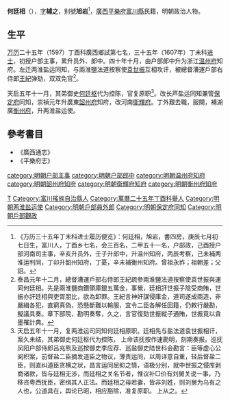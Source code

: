 {{Otheruses|other=名为何辅之的其他人物|何辅之}}

'''何廷相'''（{{bd|?||?|catIdx=H何}}），[[表字|字]]'''辅之'''，别號'''旭岩'''<ref>《万历三十五年丁未科进士履历便览》：何廷相，旭岩，書四房，庚辰七月初七日生，富川人，丁酉乡七名，会三百名，二甲五十一名，户部政，己酉授户部河南司主事，辛亥升员外，壬子升郎中，升温州知府，丙辰考察，己未補两淮运判同，丁卯升韶州知府，丁憂，辛未補衡州知府。曾祖永祚；祖朝差；父詔。</ref>，[[廣西|廣西]][[平樂府|平樂府]][[富川縣|富川縣]]民籍，明朝政治人物。

== 生平 ==
[[万历|万历]]二十五年（1597）丁酉科廣西鄉試第七名，三十五年（1607年）丁未科[[进士|进士]]，初授户部主事，累升员外、郎中。四十年十月，由户部郎中升为浙江[[温州府|温州府]]知府。左迁两淮盐运同知，与兩淮鹽法道按察使[[袁世振|袁世振]]互相攻讦，被總督漕運戶部右侍郎[[王紀|王紀]]弹劾，双双免官<ref>泰昌元年十二月，總督漕運戶部右侍郎王紀疏參兩淮鹽法道按察使袁世振與運同何廷相。先是兩淮鹽商鑽領庫銀五萬金，事覺，廷相訐世振子陰受商賄，世振亦訐廷相與吏胥朋比，欲為卸罪。王紀言神奸謀侵庫金，道司遂成兩造，非嚴緝各犯，直窮真偽，恐懸斷難以輸服，宜令二臣各解任回籍，仍敕行嚴勘，擬議具奏。章下部院，勘明奏奪，久之，言官復劾世振縱子通賄，世振竟以貪墨罹計典。</ref>。

天启五年十一月，其弟御史[[何廷枢|何廷枢]]代为控陈，官复原职<ref>天启五年十一月，复两淮运司同知何廷相原职。廷相先与盐法道袁世振相讦，案久未结，其弟御史何廷枢代为控陈，  上命该抚按作速勘明，刻期奏报。巡抚凤阳户部侍郎吕兆熊及巡按御史李应荐、巡盐御史陆世科会勘言：臣等虚心公阅积案，前督盐二臣摘发道臣之物议，薄责运同，以周详意自重，轻后督盐二臣，则直纠道臣贪横之状，昌言运同屈抑之情，语极分别，就中世振之侵库剥商诸款，皆与廷相无涉，而廷相之关名节者，惟议补□价有刘舅关说一事，乃移咨粤西抚臣，密缉其人正法。而廷相之母若妻，皆非刘姓，则刘舅为乌有之人也，公道具在，舆论已昭，相应豁除，准复原职。  上从之。</ref>。改长芦盐运同知兼管[[保定府|保定府]]同知，崇禎元年升廣東[[韶州府|韶州府]]知府，改河南[[衛輝府|衛輝府]]。丁外艱去職，服闋，補湖廣[[衡州府|衡州府]]，升两淮盐运使。

== 參考書目 ==
{{reflist}}
*《廣西通志》
*《平樂府志》

{{start box}}
{{s-off}}
{{s-before|[[楊應震|楊應震]]}}
{{s-title|明朝衡州府知府|1630年－1633年}}
{{s-after|[[徐鴻起|徐鴻起]]}}
{{end box}}

{{萬曆三十五年丁未科殿試金榜}}

{{Authority control}}

{{DEFAULTSORT:He何}}
[[Category:何姓|T]]
[[Category:富川瑤族自治縣人|Category:富川瑤族自治縣人]]
[[Category:萬曆二十五年丁酉科舉人|Category:萬曆二十五年丁酉科舉人]]
[[category:明朝户部主事|category:明朝户部主事]]
[[category:明朝户部郎中|category:明朝户部郎中]]
[[category:明朝温州府知府|category:明朝温州府知府]]
[[category:明朝韶州府知府|category:明朝韶州府知府]]
[[category:明朝衛輝府知府|category:明朝衛輝府知府]]
[[category:明朝衡州府知府|category:明朝衡州府知府]]
[[Category:明朝两淮盐运使|Category:明朝两淮盐运使]]
[[Category:明朝戶部員外郎|Category:明朝戶部員外郎]]
[[Category:明朝保定府同知|Category:明朝保定府同知]]
[[Category:明朝戶部觀政|Category:明朝戶部觀政]]